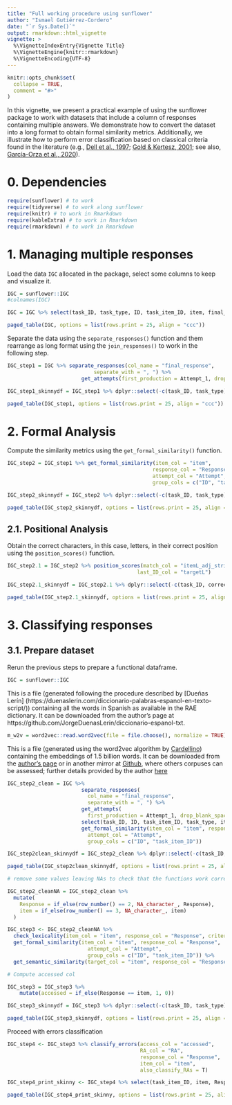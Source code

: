 ```yaml
---
title: "Full working procedure using sunflower"
author: "Ismael Gutiérrez-Cordero"
date: "`r Sys.Date()`"
output: rmarkdown::html_vignette
vignette: >
  %\VignetteIndexEntry{Vignette Title}
  %\VignetteEngine{knitr::rmarkdown}
  %\VignetteEncoding{UTF-8}
---
```


```r
knitr::opts_chunk$set(
  collapse = TRUE,
  comment = "#>"
)

```

In this vignette, we present a practical example of using the sunflower package to work with datasets that include a column of responses containing multiple answers. We demonstrate how to convert the dataset into a long format to obtain formal similarity metrics. Additionally, we illustrate how to perform error classification based on classical criteria found in the literature (e.g., [Dell et al., 1997](https://doi.org/10.1037/0033-295x.104.4.801); [Gold & Kertesz, 2001](https://doi.org/10.1006/brln.2000.2441); see also, [García-Orza et al., 2020](https://doi.org/10.1016/j.cortex.2020.03.020)).

# 0. Dependencies

```r
require(sunflower) # to work
require(tidyverse) # to work along sunflower 
require(knitr) # to work in Rmarkdown
require(kableExtra) # to work in Rmarkdown
require(rmarkdown) # to work in Rmarkdown
```

# 1. Managing multiple responses

Load the data `IGC` allocated in the package, select some columns to keep and visualize it.

```r

IGC = sunflower::IGC
#colnames(IGC)

IGC = IGC %>% select(task_ID, task_type, ID, task_item_ID, item, final_response, correct)

paged_table(IGC, options = list(rows.print = 25, align = "ccc"))
```

Separate the data using the `separate_responses()` function and them rearrange as long format using the `join_responses()` to work in the following step. 

```r

IGC_step1 = IGC %>% separate_responses(col_name = "final_response",
                            separate_with = ", ") %>% 
                        get_attempts(first_production = Attempt_1, drop_blank_spaces = T)

IGC_step1_skinnydf = IGC_step1 %>% dplyr::select(-c(task_ID, task_type))

paged_table(IGC_step1, options = list(rows.print = 25, align = "ccc"))

```

# 2. Formal Analysis

Compute the similarity metrics using the `get_formal_similarity()` function.

```r

IGC_step2 = IGC_step1 %>% get_formal_similarity(item_col = "item",
                                               response_col = "Response",
                                               attempt_col = "Attempt",
                                               group_cols = c("ID", "task_item_ID"))

IGC_step2_skinnydf = IGC_step2 %>% dplyr::select(-c(task_ID, task_type))

paged_table(IGC_step2_skinnydf, options = list(rows.print = 25, align = "c"))

```

## 2.1. Positional Analysis

Obtain the correct characters, in this case, letters, in their correct position using the `position_scores()` function.


```r

IGC_step2.1 = IGC_step2 %>% position_scores(match_col = "itemL_adj_strict_match_pos",
                                          last_ID_col = "targetL")

IGC_step2.1_skinnydf = IGC_step2.1 %>% dplyr::select(-c(task_ID, correct, task_type))

paged_table(IGC_step2.1_skinnydf, options = list(rows.print = 25, align = "c"))

```


# 3. Classifying responses

## 3.1. Prepare dataset

Rerun the previous steps to prepare a functional dataframe.

```r

IGC = sunflower::IGC
```

This is a file (generated following the procedure described by [Dueñas Lerín] (https://duenaslerin.com/diccionario-palabras-espanol-en-texto-script/)) containing all the words in Spanish as available in the RAE dictionary. It can be downloaded from the author's page at https://github.com/JorgeDuenasLerin/diccionario-espanol-txt.

```r

m_w2v = word2vec::read.word2vec(file = file.choose(), normalize = TRUE)

```

This is a file (generated using the word2vec algorithm by [Cardellino](https://crscardellino.github.io/)) containing the embeddings of 1.5 billion words. It can be downloaded from the [author's page]( https://github.com/JorgeDuenasLerin/diccionario-espanol-txt) or in another mirror at [Github](https://github.com/dccuchile/spanish-word-embeddings), where others corpuses can be assessed; further details  provided by the author [here](https://crscardellino.github.io/SBWCE/)


```r

IGC_step2_clean = IGC %>%
                        separate_responses(
                          col_name = "final_response",
                          separate_with = ", ") %>% 
                        get_attempts(
                          first_production = Attempt_1, drop_blank_spaces = T)  %>%
                        select(task_ID, ID, task_item_ID, task_type, item, Response, RA, Attempt) %>% 
                        get_formal_similarity(item_col = "item", response_col = "Response",
                          attempt_col = "Attempt",
                          group_cols = c("ID", "task_item_ID"))

IGC_step2clean_skinnydf = IGC_step2_clean %>% dplyr::select(-c(task_ID, task_type))

paged_table(IGC_step2clean_skinnydf, options = list(rows.print = 25, align = "c"))

# remove some values leaving NAs to check that the functions work correctly

IGC_step2_cleanNA = IGC_step2_clean %>%
  mutate(
    Response = if_else(row_number() == 2, NA_character_, Response),
    item = if_else(row_number() == 3, NA_character_, item)
  )

IGC_step3 <- IGC_step2_cleanNA %>%
  check_lexicality(item_col = "item", response_col = "Response", criterion = "database") %>%
  get_formal_similarity(item_col = "item", response_col = "Response",
                          attempt_col = "Attempt",
                          group_cols = c("ID", "task_item_ID")) %>%
  get_semantic_similarity(target_col = "item", response_col = "Response", model = m_w2v)

# Compute accessed col

IGC_step3 = IGC_step3 %>% 
    mutate(accessed = if_else(Response == item, 1, 0))

IGC_step3_skinnydf = IGC_step3 %>% dplyr::select(-c(task_ID, task_type))

paged_table(IGC_step3_skinnydf, options = list(rows.print = 25, align = "c"))

```

Proceed with errors classification

```r

IGC_step4 <- IGC_step3 %>% classify_errors(access_col = "accessed", 
                                           RA_col = "RA",
                                           response_col = "Response", 
                                           item_col = "item",
                                           also_classify_RAs = T)

IGC_step4_print_skinny <- IGC_step4 %>% select(task_item_ID, item, Response, RA, Attempt, nonword:comment)

paged_table(IGC_step4_print_skinny, options = list(rows.print = 25, align = "c"))

```

